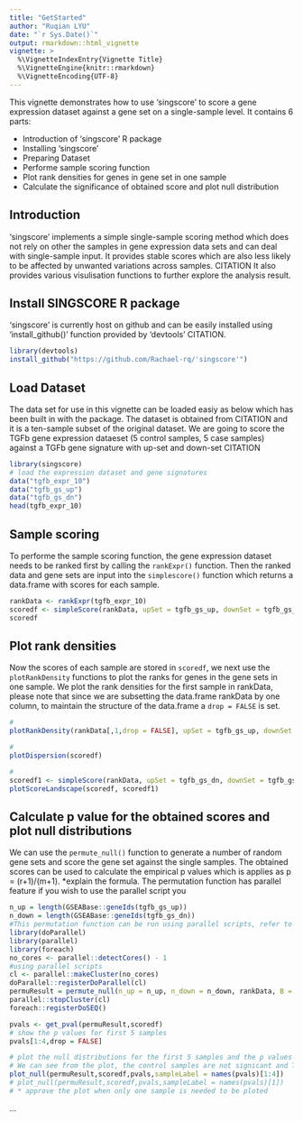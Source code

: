 ```yaml
---
title: "GetStarted"
author: "Ruqian LYU"
date: "`r Sys.Date()`"
output: rmarkdown::html_vignette
vignette: >
  %\VignetteIndexEntry{Vignette Title}
  %\VignetteEngine{knitr::rmarkdown}
  %\VignetteEncoding{UTF-8}
---
```

This vignette demonstrates how to use 'singscore' to score a gene expression dataset against a gene set on a single-sample level. It contains 6 parts:

- Introduction of 'singscore' R package
- Installing 'singscore'
- Preparing Dataset
- Performe sample scoring function
- Plot rank densities for genes in gene set in one sample
- Calculate the significance of obtained score and plot null distribution

## Introduction 
'singscore' implements a simple single-sample scoring method which does not rely on other the samples in gene expression data sets and can deal with single-sample input. It provides stable scores which are also less likely to be affected by unwanted variations across samples. CITATION
It also provides various visulisation functions to further explore the analysis result.

## Install SINGSCORE R package
'singscore' is currently host on github and can be easily installed using 'install_github()' function provided by 'devtools' CITATION.
```r
library(devtools)
install_github("https://github.com/Rachael-rq/'singscore'")

```

## Load Dataset 
The data set for use in this vignette can be loaded easiy as below which has been built in with the package. The dataset is obtained from CITATION and it is a ten-sample subset of the original dataset. We are going to score the TGFb gene expression dataeset (5 control samples, 5 case samples) against a TGFb gene signature with up-set and down-set CITATION

```r
library(singscore)
# load the expression dataset and gene signatures
data("tgfb_expr_10")
data("tgfb_gs_up")
data("tgfb_gs_dn")
head(tgfb_expr_10)

```

## Sample scoring
To performe the sample scoring function, the gene expression dataset needs to be ranked first by calling the `rankExpr()` function. Then the ranked data and gene sets are input into the `simplescore()` function which returns a data.frame with scores for each sample.

```r
rankData <- rankExpr(tgfb_expr_10)
scoredf <- simpleScore(rankData, upSet = tgfb_gs_up, downSet = tgfb_gs_dn)
scoredf
```

## Plot rank densities
Now the scores of each sample are stored in `scoredf`, we next use the `plotRankDensity` functions to plot the ranks for genes in the gene sets in one sample. We plot the rank densities for the first sample in rankData, please note that since we are subsetting the data.frame rankData by one column, to maintain the structure of the data.frame a `drop = FALSE` is set.

```r
#  
plotRankDensity(rankData[,1,drop = FALSE], upSet = tgfb_gs_up, downSet = tgfb_gs_dn, isInteractive = F)
``` 

```r
#  
plotDispersion(scoredf)
``` 
```r
#  
scoredf1 <- simpleScore(rankData, upSet = tgfb_gs_dn, downSet = tgfb_gs_up)
plotScoreLandscape(scoredf, scoredf1)
``` 


## Calculate p value for the obtained scores and plot null distributions

We can use the `permute_null()` function to generate a number of random gene sets and score the gene set against the single samples. The obtained scores can be used to calculate the empirical p values which is applies as p = (r+1)/(m+1). *explain the formula.
The permutation function has parallel feature if you wish to use the parallel script you  
```r

n_up = length(GSEABase::geneIds(tgfb_gs_up))
n_down = length(GSEABase::geneIds(tgfb_gs_dn))
#This permutation function can be run using parallel scripts, refer to the
library(doParallel)
library(parallel)
library(foreach)
no_cores <- parallel::detectCores() - 1
#using parallel scripts
cl <- parallel::makeCluster(no_cores)
doParallel::registerDoParallel(cl)
permuResult = permute_null(n_up = n_up, n_down = n_down, rankData, B = 100, seed = 1)
parallel::stopCluster(cl)
foreach::registerDoSEQ()

pvals <- get_pval(permuResult,scoredf)
# show the p values for first 5 samples
pvals[1:4,drop = FALSE]

# plot the null distributions for the first 5 samples and the p values
# We can see from the plot, the control samples are not signicant and TGFb samples # are very significant with very low p values
plot_null(permuResult,scoredf,pvals,sampleLabel = names(pvals)[1:4])
# plot_null(permuResult,scoredf,pvals,sampleLabel = names(pvals)[1])
# * approve the plot when only one sample is needed to be ploted
```

...

